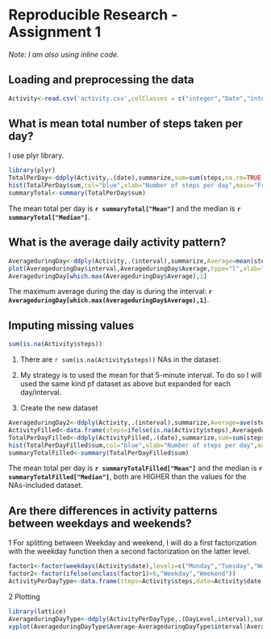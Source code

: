Reproducible Research - Assignment 1
========================================================

*Note: I am also using inline code.*

Loading and preprocessing the data
-------------------------------------------------------------------------

```r
Activity<-read.csv('activity.csv',colClasses = c("integer","Date","integer"))
```


What is mean total number of steps taken per day?
-------------------------------------------------------------------------

I use plyr library.

```r
library(plyr)
TotalPerDay<-ddply(Activity,.(date),summarize,sum=sum(steps,na.rm=TRUE))
hist(TotalPerDay$sum,col="blue",xlab="Number of steps per day",main="Frequency of Number of steps per day",breaks=50)
summaryTotal<-summary(TotalPerDay$sum)
```

The mean total per day is **`r summaryTotal["Mean"]`** and the median is **`r summaryTotal["Median"]`**.  

What is the average daily activity pattern?
-------------------------------------------------------------------------

```r
AverageduringDay<-ddply(Activity,.(interval),summarize,Average=mean(steps,na.rm=TRUE))
plot(AverageduringDay$interval,AverageduringDay$Average,type="l",xlab="5 minutes interval",ylab="Average Number of steps",main="Average number of steps during the day")
AverageduringDay[which.max(AverageduringDay$Average),1]
```

The maximum average during the day is during the interval: **`r AverageduringDay[which.max(AverageduringDay$Average),1]`**.



Imputing missing values
-------------------------------------------------------------------------
```r
sum(is.na(Activity$steps))
```

1. There are `r sum(is.na(Activity$steps))` NAs in the dataset.

2. My strategy is to used the mean for that 5-minute interval. To do so I will used the same kind pf dataset as above but expanded for each day/interval.

3. Create the new dataset
```r
AverageduringDay2<-ddply(Activity,.(interval),summarize,Average=ave(steps,FUN=function(x) mean(x,na.rm=TRUE)))
ActivityFilled<-data.frame(steps=ifelse(is.na(Activity$steps),AverageduringDay2$Average,Activity$steps),date=Activity$date,interval=Activity$interval)
TotalPerDayFilled<-ddply(ActivityFilled,.(date),summarize,sum=sum(steps,na.rm=TRUE))
hist(TotalPerDayFilled$sum,col="blue",xlab="Number of steps per day",main="Frequency of Number of steps per day",breaks=50)
summaryTotalFilled<-summary(TotalPerDayFilled$sum)
```

The mean total per day is **`r summaryTotalFilled["Mean"]`** and the median is **`r summaryTotalFilled["Median"]`**, both are HIGHER than the values for the NAs-included dataset.


Are there differences in activity patterns between weekdays and weekends?
-------------------------------------------------------------------------

1 For splitting between Weekday and weekend, I will do a first factorization with the weekday function then a second factorization on the latter level.

```r
factor1<-factor(weekdays(Activity$date),levels=c("Monday","Tuesday","Wednesday","Thursday","Friday","Saturday","Sunday"))
factor2<-factor(ifelse(unclass(factor1)<6,"Weekday","Weekend"))
ActivityPerDayType<-data.frame(steps=Activity$steps,date=Activity$date,interval=Activity$interval,DayLevel=factor2)
```

2 Plotting
```r
library(lattice)
AverageduringDayType<-ddply(ActivityPerDayType,.(DayLevel,interval),summarize,Average=mean(steps,na.rm=TRUE))
xyplot(AverageduringDayType$Average~AverageduringDayType$interval|AverageduringDayType$DayLevel,layout=c(1,2),type="l",ylab="Average number of steps per day",xlab="5 minutes interval")
```
